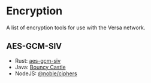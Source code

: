 # Encryption

A list of encryption tools for use with the Versa network.

## AES-GCM-SIV

- Rust: [aes-gcm-siv](https://crates.io/crates/aes-gcm-siv)
- Java: [Bouncy Castle](https://github.com/bcgit/bc-java)
- NodeJS: [@noble/ciphers](https://www.npmjs.com/package/@noble/ciphers)